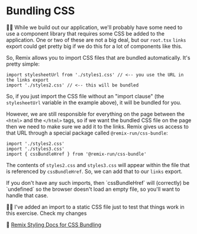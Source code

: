 # Bundling CSS

<EpicVideo url="https://www.epicweb.dev/workshops/full-stack-foundations/styling/bundling-css-in-remix" />

👨‍💼 While we build out our application, we'll probably have some need to use a
component library that requires some CSS be added to the application. One or two
of these are not a big deal, but our `root.tsx` `links` export could get pretty
big if we do this for a lot of components like this.

So, Remix allows you to import CSS files that are bundled automatically. It's
pretty simple:

```tsx
import stylesheetUrl from './styles1.css' // <-- you use the URL in the links export
import './styles2.css' // <-- this will be bundled
```

So, if you just import the CSS file without an "import clause" (the
`stylesheetUrl` variable in the example above), it will be bundled for you.

However, we are still responsible for everything on the page between the
`<html>` and the `</html>` tags, so if we want the bundled CSS file on the page
then we need to make sure we add it to the links. Remix gives us access to that
URL through a special package called `@remix-run/css-bundle`:

```tsx
import './styles2.css'
import './styles3.css'
import { cssBundleHref } from '@remix-run/css-bundle'
```

The contents of `styles2.css` and `styles3.css` will appear within the file that
is referenced by `cssBundleHref`. So, we can add that to our `links` export.

<callout-info>
	If you don't have any such imports, then `cssBundleHref` will (correctly) be
	`undefined` so the browser doesn't load an empty file, so you'll want to
	handle that case.
</callout-info>

🧝‍♂️ I've added an import to a static CSS file just to test that things work in
this exercise. <PrevDiffLink>Check my changes</PrevDiffLink>

📜 [Remix Styling Docs for CSS Bundling](https://remix.run/docs/en/main/guides/styling#css-bundling)
